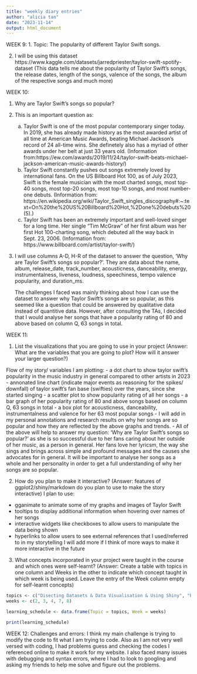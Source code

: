 ```yaml
---
title: "weekly diary entries"
author: "alicia tan"
date: "2023-11-14"
output: html_document
---
```


WEEK 9:
1. Topic: The popularity of different Taylor Swift songs.

2. I will be using this dataset https://www.kaggle.com/datasets/jarredpriester/taylor-swift-spotify-dataset
(This data tells me about the popularity of Taylor Swift's songs, the release dates, length of the songs, valence of the songs, the album of the respective songs and much more)


WEEK 10:

1. Why are Taylor Swift's songs so popular?

2. This is an important question as:
   a. Taylor Swift is one of the most popular contemporary singer today. In 2019, she has already made history as the most awarded artist of all time at American Music Awards, beating Michael Jackson's record of 24 all-time wins. She definetely also has a myriad of other awards under her belt at just 33 years old. (Information from:https://ew.com/awards/2019/11/24/taylor-swift-beats-michael-jackson-american-music-awards-history/)
   b. Taylor Swift constantly pushes out songs extremely loved by international fans. On the US Billboard Hot 100, as of July 2023, Swift is the female musician with the most charted songs, most top-40 songs, most top-20 songs, most top-10 songs, and most number-one debuts. (Information from: https://en.wikipedia.org/wiki/Taylor_Swift_singles_discography#:~:text=On%20the%20US%20Billboard%20Hot,%2Done%20debuts%20(5).)
   c. Taylor Swift has been an extremely important and well-loved singer for a long time. Her single "Tim McGraw" of her first album was her first Hot 100-charting song, which debuted all the way back in Sept. 23, 2006. (Information from: https://www.billboard.com/artist/taylor-swift/)
   
3. I will use columns A-D, H-R of the dataset to answer the question, 'Why are Taylor Swift's songs so popular?'. They are data about the name, album,	release_date,	track_number, acousticness,	danceability,	energy,	instrumentalness,	liveness,	loudness,	speechiness,	tempo	valence	popularity, and	duration_ms.

   The challenges I faced was mainly thinking about how I can use the dataset to answer why Taylor Swift's songs are    so popular, as this seemed like a question that could be answered by qualitative data instead of quantitive data.    However, after consulting the TAs, I decided that I would analyse her songs that have a popularity rating of 80     and above based on column Q, 63 songs in total.
   
   
WEEK 11:

1) List the visualizations that you are going to use in your project (Answer: What are the variables that you are going to plot? How will it answer your larger question?)

Flow of my story/ variables I am plotting:
- a dot chart to show taylor swift's popularity in the music industry in general compared to other artists in 2023
- annonated line chart (indicate major events as reasoning for the spikes/ downfall) of taylor swift's fan base (swifties) over the years, since she started singing
- a scatter plot to show popularity rating of all her songs 
- a bar graph of her popularity rating of 80 and above songs based on column Q, 63 songs in total
- a box plot for acousticness,	danceability, instrumentalness and valence for her 63 most popular songs
- I will add in my personal annotations and research results on why her songs are so popular and how they are reflected by the above graphs and trends.
- All of the above will help to answer my question: 'Why are Taylor Swift's songs so popular?' as she is so successful due to her fans caring about her outside of her music, as a person in general. Her fans love her lyricsm, the way she sings and brings across simple and profound messages and the causes she advocates for in general. It will be important to analyse her songs as a whole and her personality in order to get a full understanding of why her songs are so popular.

(2) How do you plan to make it interactive? (Answer: features of ggplot2/shiny/markdown do you plan to use to make the story interactive)
I plan to use:
- gganimate to animate some of my graphs and images of Taylor Swift
- tooltips to display additional information when hovering over names of her songs
- interactive widgets like checkboxes to allow users to manipulate the data being shown 
- hyperlinks to allow users to see external references that I used/referred to in my storytelling
I will add more if I think of more ways to make it more interactive in the future

(3) What concepts incorporated in your project were taught in the course and which ones were self-learnt? (Answer: Create a table with topics in one column and Weeks in the other to indicate which concept taught in which week is being used. Leave the entry of the Week column empty for self-learnt concepts)

```r
topics <- c("Disecting Datasets & Data Visualisation & Using Shiny", "Passing Datasets through a pipe operator", "Tidy Data & Selecting Multiple Columns & Arranging Columns", "Ggplot & Designing Ggplot Graphs", "Shiny User Interface")
weeks <- c(2, 3, 4, 7, 8)
```

```r
learning_schedule <- data.frame(Topic = topics, Week = weeks)

```

```r
print(learning_schedule)
```

WEEK 12:
Challenges and errors:
I think my main challenge is trying to modify the code to fit what I am trying to code. Also as I am not very well versed with coding, I had problems guess and checking the codes I referenced online to make it work for my website. I also faced many issues with debugging and syntax errors, where I had to look to googling and asking my friends to help me solve and figure out the problems. 
